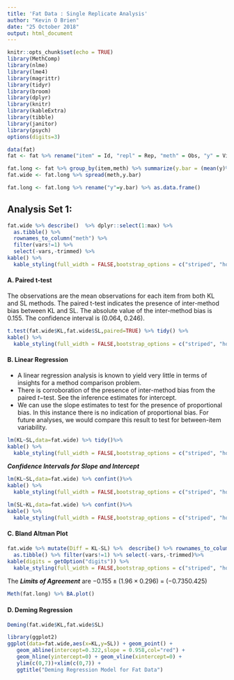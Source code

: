 ```yaml
---
title: 'Fat Data : Single Replicate Analysis'
author: "Kevin O Brien"
date: "25 October 2018"
output: html_document
---
```


```r
knitr::opts_chunk$set(echo = TRUE)
library(MethComp)
library(nlme)
library(lme4)
library(magrittr)
library(tidyr)
library(broom)
library(dplyr)
library(knitr)
library(kableExtra)
library(tibble)
library(janitor)
library(psych)
options(digits=3)

```

```r
data(fat)
fat <- fat %>% rename("item" = Id, "repl" = Rep, "meth" = Obs, "y" = Vic) %>% select(-Sub)

```

```r
fat.long <- fat %>% group_by(item,meth) %>% summarize(y.bar = (mean(y)%>% round(4)) )
fat.wide <- fat.long %>% spread(meth,y.bar) 

fat.long <- fat.long %>% rename("y"=y.bar) %>% as.data.frame()

```
## Analysis Set 1:

```r
fat.wide %>% describe()  %>% dplyr::select(1:max) %>%
  as.tibble() %>% 
  rownames_to_column("meth") %>% 
  filter(vars!=1) %>% 
  select(-vars,-trimmed) %>%
kable() %>%
  kable_styling(full_width = FALSE,bootstrap_options = c("striped", "hover", "condensed", "responsive"))

```


#### A. Paired t-test
The observations are the mean observations for each item from both KL and SL methods.
The paired t-test indicates the presence of inter-method bias between KL and SL.
The absolute value of the inter-method bias is 0.155.
The confidence interval is (0.064, 0.246).

```r
t.test(fat.wide$KL,fat.wide$SL,paired=TRUE) %>% tidy() %>%
kable() %>%
  kable_styling(full_width = FALSE,bootstrap_options = c("striped", "hover", "condensed", "responsive"))
```

#### B. Linear Regression

* A linear regression analysis is known to yield very little in terms of insights for a method comparison problem.
* There is corroboration of the presence of inter-method bias from the paired $t-$test. See the inference estimates for intercept.
* We can use the slope estimates to test for the presence of proportional bias. In this instance there is no indication of proportional bias. For future analyses, we would compare this result to test for between-item variability.


```r
lm(KL~SL,data=fat.wide) %>% tidy()%>%
kable() %>%
  kable_styling(full_width = FALSE,bootstrap_options = c("striped", "hover", "condensed", "responsive"))
```

***Confidence Intervals for Slope and Intercept***

```r
lm(KL~SL,data=fat.wide) %>% confint()%>%
kable() %>%
  kable_styling(full_width = FALSE,bootstrap_options = c("striped", "hover", "condensed", "responsive"))
```
```r
lm(SL~KL,data=fat.wide) %>% confint()%>%
kable() %>%
  kable_styling(full_width = FALSE,bootstrap_options = c("striped", "hover", "condensed", "responsive"))
```

#### C. Bland Altman Plot


```r
fat.wide %>% mutate(Diff = KL-SL) %>%  describe() %>% rownames_to_column("meth")   %>% dplyr::select(1:max) %>%
  as.tibble() %>% filter(vars!=1) %>% select(-vars,-trimmed)%>%
kable(digits = getOption("digits")) %>%
  kable_styling(full_width = FALSE,bootstrap_options = c("striped", "hover", "condensed", "responsive"))

```

The ***Limits of Agreement*** are $-0.155 \pm (1.96 \times 0.296)$ = $(-0.735  0.425)$


```r

Meth(fat.long) %>% BA.plot()

```


#### D. Deming Regression

```r

Deming(fat.wide$KL,fat.wide$SL)
```


```r
library(ggplot2)
ggplot(data=fat.wide,aes(x=KL,y=SL)) + geom_point() + 
   geom_abline(intercept=0.322,slope = 0.958,col="red") +
   geom_hline(yintercept=0) + geom_vline(xintercept=0) +
   ylim(c(0,7))+xlim(c(0,7)) + 
   ggtitle("Deming Regression Model for Fat Data")

```